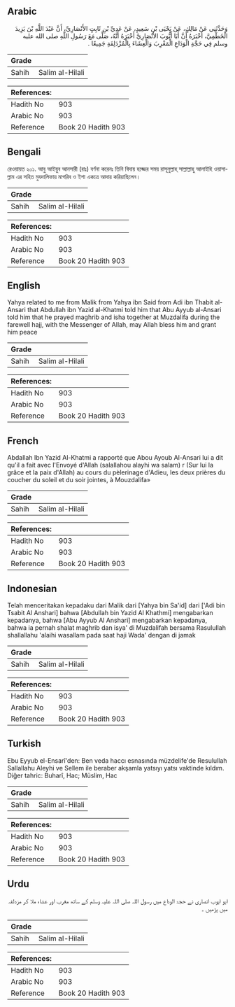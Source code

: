 ## Arabic


<div dir="rtl" lang="ar" style={{fontSize:'larger',backgroundColor:'#f8f9fa',padding:20}}>
وَحَدَّثَنِي عَنْ مَالِكٍ، عَنْ يَحْيَى بْنِ سَعِيدٍ، عَنْ عَدِيِّ بْنِ ثَابِتٍ الأَنْصَارِيِّ، أَنَّ عَبْدَ اللَّهِ بْنَ يَزِيدَ الْخَطْمِيَّ، أَخْبَرَهُ أَنَّ أَبَا أَيُّوبَ الأَنْصَارِيَّ أَخْبَرَهُ أَنَّهُ، صَلَّى مَعَ رَسُولِ اللَّهِ صلى الله عليه وسلم فِي حَجَّةِ الْوَدَاعِ الْمَغْرِبَ وَالْعِشَاءَ بِالْمُزْدَلِفَةِ جَمِيعًا ‏.‏
</div>
<div style={{backgroundColor:'#f8f9fa',padding:20, marginBottom: 10}}><table> <thead> <tr> <th>Grade</th> <th></th> </tr> </thead> <tbody> <tr><td>Sahih</td><td>Salim al-Hilali</td></tr></tbody></table><table> <thead> <tr> <th>References:</th> <th></th> </tr> </thead> <tbody><tr><td>Hadith No</td><td>903</td></tr><tr><td>Arabic No</td><td>903</td></tr><tr><td>Reference</td><td>Book 20 Hadith 903</td></tr></tbody></table></div>

## Bengali


<div dir="ltr" lang="bn" style={{fontSize:'larger',backgroundColor:'#f8f9fa',padding:20}}>
রেওয়ায়ত ২০১. আবু আইয়ুব আনসারী (রাঃ) বর্ণনা করেনঃ তিনি বিদায় হজ্জের সময় রাসূলুল্লাহ্ সাল্লাল্লাহু আলাইহি ওয়াসাল্লাম এর সহিত মুযদালিফায় মাগরিব ও ইশা একত্রে আদায় করিয়াছিলেন।
</div>
<div style={{backgroundColor:'#f8f9fa',padding:20, marginBottom: 10}}><table> <thead> <tr> <th>Grade</th> <th></th> </tr> </thead> <tbody> <tr><td>Sahih</td><td>Salim al-Hilali</td></tr></tbody></table><table> <thead> <tr> <th>References:</th> <th></th> </tr> </thead> <tbody><tr><td>Hadith No</td><td>903</td></tr><tr><td>Arabic No</td><td>903</td></tr><tr><td>Reference</td><td>Book 20 Hadith 903</td></tr></tbody></table></div>

## English


<div dir="ltr" lang="en" style={{fontSize:'larger',backgroundColor:'#f8f9fa',padding:20}}>
Yahya related to me from Malik from Yahya ibn Said from Adi ibn Thabit al-Ansari that Abdullah ibn Yazid al-Khatmi told him that Abu Ayyub al-Ansari told him that he prayed maghrib and isha together at Muzdalifa during the farewell hajj, with the Messenger of Allah, may Allah bless him and grant him peace
</div>
<div style={{backgroundColor:'#f8f9fa',padding:20, marginBottom: 10}}><table> <thead> <tr> <th>Grade</th> <th></th> </tr> </thead> <tbody> <tr><td>Sahih</td><td>Salim al-Hilali</td></tr></tbody></table><table> <thead> <tr> <th>References:</th> <th></th> </tr> </thead> <tbody><tr><td>Hadith No</td><td>903</td></tr><tr><td>Arabic No</td><td>903</td></tr><tr><td>Reference</td><td>Book 20 Hadith 903</td></tr></tbody></table></div>

## French


<div dir="ltr" lang="fr" style={{fontSize:'larger',backgroundColor:'#f8f9fa',padding:20}}>
Abdallah Ibn Yazid Al-Khatmi a rapporté que Abou Ayoub Al-Ansari lui a dit qu'il a fait avec l'Envoyé d'Allah (salallahou alayhi wa salam) r (Sur lui la grâce et la paix d'Allah) au cours du pèlerinage d'Adieu, les deux prières du coucher du soleil et du soir jointes, à Mouzdalifa»
</div>
<div style={{backgroundColor:'#f8f9fa',padding:20, marginBottom: 10}}><table> <thead> <tr> <th>Grade</th> <th></th> </tr> </thead> <tbody> <tr><td>Sahih</td><td>Salim al-Hilali</td></tr></tbody></table><table> <thead> <tr> <th>References:</th> <th></th> </tr> </thead> <tbody><tr><td>Hadith No</td><td>903</td></tr><tr><td>Arabic No</td><td>903</td></tr><tr><td>Reference</td><td>Book 20 Hadith 903</td></tr></tbody></table></div>

## Indonesian


<div dir="ltr" lang="id" style={{fontSize:'larger',backgroundColor:'#f8f9fa',padding:20}}>
Telah menceritakan kepadaku dari Malik dari [Yahya bin Sa'id] dari ['Adi bin Tsabit Al Anshari] bahwa [Abdullah bin Yazid Al Khathmi] mengabarkan kepadanya, bahwa [Abu Ayyub Al Anshari] mengabarkan kepadanya, bahwa ia pernah shalat maghrib dan isya' di Muzdalifah bersama Rasulullah shallallahu 'alaihi wasallam pada saat haji Wada' dengan di jamak
</div>
<div style={{backgroundColor:'#f8f9fa',padding:20, marginBottom: 10}}><table> <thead> <tr> <th>Grade</th> <th></th> </tr> </thead> <tbody> <tr><td>Sahih</td><td>Salim al-Hilali</td></tr></tbody></table><table> <thead> <tr> <th>References:</th> <th></th> </tr> </thead> <tbody><tr><td>Hadith No</td><td>903</td></tr><tr><td>Arabic No</td><td>903</td></tr><tr><td>Reference</td><td>Book 20 Hadith 903</td></tr></tbody></table></div>

## Turkish


<div dir="ltr" lang="tr" style={{fontSize:'larger',backgroundColor:'#f8f9fa',padding:20}}>
Ebu Eyyub el-Ensarî'den: Ben veda haccı esnasında müzdelife'de Resulullah Sallallahu Aleyhi ve Sellem ile beraber akşamla yatsıyı yatsı vaktinde kıldım. Diğer tahric: Buharî, Hac; Müslim, Hac
</div>
<div style={{backgroundColor:'#f8f9fa',padding:20, marginBottom: 10}}><table> <thead> <tr> <th>Grade</th> <th></th> </tr> </thead> <tbody> <tr><td>Sahih</td><td>Salim al-Hilali</td></tr></tbody></table><table> <thead> <tr> <th>References:</th> <th></th> </tr> </thead> <tbody><tr><td>Hadith No</td><td>903</td></tr><tr><td>Arabic No</td><td>903</td></tr><tr><td>Reference</td><td>Book 20 Hadith 903</td></tr></tbody></table></div>

## Urdu


<div dir="rtl" lang="ur" style={{fontSize:'larger',backgroundColor:'#f8f9fa',padding:20}}>
ابو ایوب انصاری نے حجۃ الوداع میں رسول اللہ صلی اللہ علیہ وسلم کے ساتھ مغرب اور عشاء ملا کر مزدلفہ میں پڑھیں ۔
</div>
<div style={{backgroundColor:'#f8f9fa',padding:20, marginBottom: 10}}><table> <thead> <tr> <th>Grade</th> <th></th> </tr> </thead> <tbody> <tr><td>Sahih</td><td>Salim al-Hilali</td></tr></tbody></table><table> <thead> <tr> <th>References:</th> <th></th> </tr> </thead> <tbody><tr><td>Hadith No</td><td>903</td></tr><tr><td>Arabic No</td><td>903</td></tr><tr><td>Reference</td><td>Book 20 Hadith 903</td></tr></tbody></table></div>